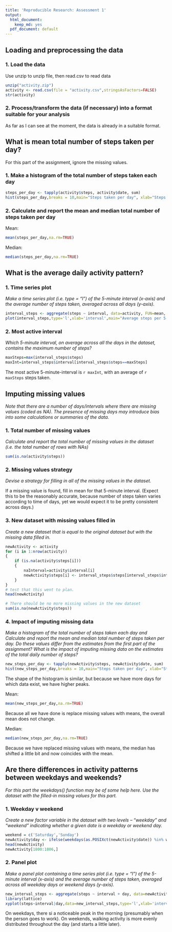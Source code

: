 ```yaml
---
title: 'Reproducible Research: Assessment 1'
output:
  html_document:
    keep_md: yes
  pdf_document: default
---
```



## Loading and preprocessing the data

### 1. Load the data

Use unzip to unzip file, then read.csv to read data

```r
unzip("activity.zip")
activity <- read.csv(file = "activity.csv",stringsAsFactors=FALSE)
str(activity)
```

### 2. Process/transform the data (if necessary) into a format suitable for your analysis

As far as I can see at the moment, the data is already in a suitable format.


## What is mean total number of steps taken per day?

For this part of the assignment, ignore the missing values.

### 1. Make a histogram of the total number of steps taken each day

```r
steps_per_day <- tapply(activity$steps, activity$date, sum)
hist(steps_per_day,breaks = 10,main="Steps taken per day", xlab="Steps per day")
```

### 2. Calculate and report the mean and median total number of steps taken per day

Mean:

```r
mean(steps_per_day,na.rm=TRUE)
```

Median:

```r
median(steps_per_day,na.rm=TRUE)
```


## What is the average daily activity pattern?

### 1. Time series plot

*Make a time series plot (i.e. type = "l") of the 5-minute interval (x-axis) and the average number of steps taken, averaged across all days (y-axis).*


```r
interval_steps <- aggregate(steps ~ interval, data=activity, FUN=mean, na.rm=TRUE)
plot(interval_steps,type='l',xlab='interval',main="Average steps per 5-min interval throughout the day")
```

### 2. Most active interval

*Which 5-minute interval, on average across all the days in the dataset, contains the maximum number of steps?*

```r
maxSteps=max(interval_steps$steps)
maxInt=interval_steps$interval[interval_steps$steps==maxSteps]
```

The most active 5-minute-interval is `r maxInt`, with an average of `r maxSteps` steps taken.

## Imputing missing values
*Note that there are a number of days/intervals where there are missing values (coded as NA). The presence of missing days may introduce bias into some calculations or summaries of the data.*

### 1. Total number of missing values

*Calculate and report the total number of missing values in the dataset (i.e. the total number of rows with NAs)*

```r
sum(is.na(activity$steps))
```

### 2. Missing values strategy 
*Devise a strategy for filling in all of the missing values in the dataset.*

If a missing value is found, fill in mean for that 5-minute interval. (Expect this to be the reasonably accurate, because number of steps taken varies according to time of days, yet we would expect it to be pretty consistent across days.)



### 3. New dataset with missing values filled in
*Create a new dataset that is equal to the original dataset but with the missing data filled in.*

```r
newActivity <- activity
for (i in 1:nrow(activity))
{
    if (is.na(activity$steps[i]))
    {
        naInterval=activity$interval[i]
        newActivity$steps[i] <- interval_steps$steps[interval_steps$interval==naInterval]            
    }
}
# test that this went to plan. 
head(newActivity)

# There should be no more missing values in the new dataset
sum(is.na(newActivity$steps))
```

### 4. Impact of imputing missing data
*Make a histogram of the total number of steps taken each day and Calculate and report the mean and median total number of steps taken per day. Do these values differ from the estimates from the first part of the assignment? What is the impact of imputing missing data on the estimates of the total daily number of steps?*

```r
new_steps_per_day <- tapply(newActivity$steps, newActivity$date, sum)
hist(new_steps_per_day,breaks = 10,main="Steps taken per day", xlab="Steps per day")
```

The shape of the histogram is similar, but because we have more days for which data exist, we have higher peaks.

Mean:

```r
mean(new_steps_per_day,na.rm=TRUE)
```

Because all we have done is replace missing values with means, the overall mean does not change.

Median:

```r
median(new_steps_per_day,na.rm=TRUE)
```

Because we have replaced missing values with means, the median has shifted a little bit and now coincides with the mean.


## Are there differences in activity patterns between weekdays and weekends?

*For this part the weekdays() function may be of some help here. Use the dataset with the filled-in missing values for this part.*

### 1. Weekday v weekend 

*Create a new factor variable in the dataset with two levels – “weekday” and “weekend” indicating whether a given date is a weekday or weekend day.*

```r
weekend = c('Saturday','Sunday')
newActivity$day <- ifelse(weekdays(as.POSIXct(newActivity$date)) %in% weekend, "weekend", "weekday")
head(newActivity)                                                                              
newActivity[1800:1806,]
```


### 2. Panel plot

*Make a panel plot containing a time series plot (i.e. type = "l") of the 5-minute interval (x-axis) and the average number of steps taken, averaged across all weekday days or weekend days (y-axis).*

```r
new_interval_steps <- aggregate(steps ~ interval + day, data=newActivity, FUN=mean, na.rm=TRUE)
library(lattice)
xyplot(steps~interval|day,data=new_interval_steps,type='l',xlab='interval',main="Average steps per 5-min interval weekdays/weekend",layout=c(1,2))
```

On weekdays, there si a noticeable peak in the morning (presumably when the person goes to work). On weekends, walking activity is more evenly distributed throughout the day (and starts a little later).


